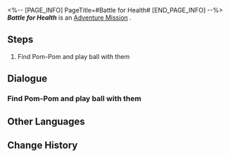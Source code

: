 <%-- [PAGE_INFO]
PageTitle=#Battle for Health#
[END_PAGE_INFO] --%>
{{Stub|Dialogue, characters, and location(s)}}
{{Mission Infobox
|id            = 4050026
|title         = 
|image         = Mission Battle for Health.png
|type          = Adventure
|event_name    = 
|chapter       = 
|requirements  = 
|summary       = <!--official mission summary from Fate's Atlas-->
|characters    = <!--characters that appear in this mission-->
|startLocation = <!--location as it intially appears on the mission screen-->
|world         = <!--i.e. Penacony-->
|area          = <!--i.e. A Child's Dream-->
|prev          = 
|next          = 
|exp           = 
|credits       = 8000
|stellarJade   = 
|other         = {{Card List|Adventure Log*1; Leaf of Imaginary*1|delim=;}}
}}
'''''Battle for Health''''' is an [[Adventure Mission]]<!--in [world]-->.

==Steps==
# Find Pom-Pom and play ball with them

<!--
==Gameplay Notes==

--><!--
==Trial Character==

-->
==Dialogue==
{{Stub Dialogue}}
{{Dialogue Start}}
:{{tx}}
{{Dialogue End}}

===Find Pom-Pom and play ball with them===
{{Mission Description|type=adventure|location=<!--to be added-->|update|Pom-Pom is starting physical training, but they require your help to practice...}}
{{Dialogue Start}}
:{{tx}}
{{Dialogue End}}

==Other Languages==
{{Other Languages
|en   = Battle for Health
|zhs  = 健康大作战
|zht  = 健康大作戰
|ja   = 健康大作戦
|ko   = 건강 대작전
|es   = La batalla por la salud
|fr   = Bataille pour la santé
|ru   = Битва за здоровье
|th   = สงครามเพื่อสุขภาพ
|vi   = Đại Chiến Sức Khỏe
|de   = Kampf um die Gesundheit
|id   = Pertempuran Kesehatan
|pt   = Batalha por Saúde
}}

==Change History==
{{Change History|1.0}}
